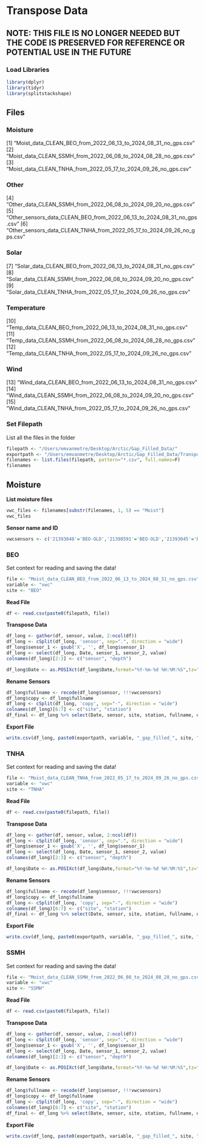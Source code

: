 # Transpose Data
## NOTE: THIS FILE IS NO LONGER NEEDED BUT THE CODE IS PRESERVED FOR REFERENCE OR POTENTIAL USE IN THE FUTURE

### Load Libraries
```r
library(dplyr)
library(tidyr)
library(splitstackshape)
```




## Files

### Moisture
 [1] "Moist_data_CLEAN_BEO_from_2022_06_13_to_2024_08_31_no_gps.csv"    
 [2] "Moist_data_CLEAN_SSMH_from_2022_06_08_to_2024_08_28_no_gps.csv"   
 [3] "Moist_data_CLEAN_TNHA_from_2022_05_17_to_2024_09_26_no_gps.csv"  
 
### Other
 [4] "Other_data_CLEAN_SSMH_from_2022_06_08_to_2024_09_20_no_gps.csv"   
 [5] "Other_sensors_data_CLEAN_BEO_from_2022_06_13_to_2024_08_31_no_gps.csv" 
 [6] "Other_sensors_data_CLEAN_TNHA_from_2022_05_17_to_2024_09_26_no_gps.csv"
 
### Solar
 [7] "Solar_data_CLEAN_BEO_from_2022_06_13_to_2024_08_31_no_gps.csv"    
 [8] "Solar_data_CLEAN_SSMH_from_2022_06_08_to_2024_09_20_no_gps.csv"   
 [9] "Solar_data_CLEAN_TNHA_from_2022_05_17_to_2024_09_26_no_gps.csv"  

### Temperature
[10] "Temp_data_CLEAN_BEO_from_2022_06_13_to_2024_08_31_no_gps.csv"     
[11] "Temp_data_CLEAN_SSMH_from_2022_06_08_to_2024_08_28_no_gps.csv"    
[12] "Temp_data_CLEAN_TNHA_from_2022_05_17_to_2024_09_26_no_gps.csv" 

### Wind
[13] "Wind_data_CLEAN_BEO_from_2022_06_13_to_2024_08_31_no_gps.csv"     
[14] "Wind_data_CLEAN_SSMH_from_2022_06_08_to_2024_09_20_no_gps.csv"    
[15] "Wind_data_CLEAN_TNHA_from_2022_05_17_to_2024_09_26_no_gps.csv" 

### Set Filepath

List all the files in the folder
```r
filepath <- "/Users/emvanmetre/Desktop/Arctic/Gap_Filled_Data/"
exportpath <- "/Users/emvanmetre/Desktop/Arctic/Gap_Filled_Data/Transposed/"
filenames <- list.files(filepath, pattern="*.csv", full.names=F)
filenames
```


## Moisture

**List moisture files**
```r
vwc_files <- filenames[substr(filenames, 1, 5) == "Moist"]
vwc_files
```

**Sensor name and ID**
```r
vwcsensors <- c('21393048'='BEO-OLD','21398591'='BEO-OLD','21393045'='BEO-NEW','21398585'='BUECI-BASE','21398590'='BUECI-SA','21398583'='BUECI-SB','21393042'='BUECI-SC','21398584'='BUECI-SD','21398579'='BUECI-SE','21398578'='BUECI-SF01','21398598'='BUECI-SF02','21398576'='REMOVE','21398588'='SSMH-BASE','21398599'='SSMH-SA','21393044'='SSMH-SB','21166008'='SSMH-SB','21393049'='SSMH-SD','21398594'='SSMH-SE01','21393043'='SSMH-SE02','21398586'='SSMH-SF01','21398580'='SSMH-SF02','21398581'='SSMH-SG','21206939'='TNHA-BASE','21398593'='TNHA-SA','21398587'='TNHA-SB','21393047'='TNHA-SC','21393046'='TNHA-SC','21398601'='TNHA-SD','21398577'='TNHA-SE')
```

### BEO

Set context for reading and saving the data!
```r
file <- "Moist_data_CLEAN_BEO_from_2022_06_13_to_2024_08_31_no_gps.csv"
variable <- "vwc"
site <- "BEO"
```


**Read File**
```r
df <- read.csv(paste0(filepath, file))
```


**Transpose Data**
```r
df_long <- gather(df, sensor, value, 2:ncol(df))
df_long <- cSplit(df_long, 'sensor', sep=".", direction = "wide")
df_long$sensor_1 <- gsub('X', '', df_long$sensor_1)
df_long <- select(df_long, Date, sensor_1, sensor_2, value)
colnames(df_long)[2:3] <- c("sensor", "depth")

df_long$Date <- as.POSIXct(df_long$Date,format="%Y-%m-%d %H:%M:%S",tz="UTC")
```

**Rename Sensors**

```r
df_long$fullname <- recode(df_long$sensor, !!!vwcsensors)
df_long$copy <- df_long$fullname
df_long <- cSplit(df_long, 'copy', sep="-", direction = "wide")
colnames(df_long)[6:7] <- c("site", "station")
df_final <- df_long %>% select(Date, sensor, site, station, fullname, depth, value)
```

**Export File**
```r
write.csv(df_long, paste0(exportpath, variable, "_gap_filled_", site, ".csv"))
```


### TNHA

Set context for reading and saving the data!
```r
file <- "Moist_data_CLEAN_TNHA_from_2022_05_17_to_2024_09_26_no_gps.csv" 
variable <- "vwc"
site <- "TNHA"
```


**Read File**
```r
df <- read.csv(paste0(filepath, file))
```


**Transpose Data**
```r
df_long <- gather(df, sensor, value, 2:ncol(df))
df_long <- cSplit(df_long, 'sensor', sep=".", direction = "wide")
df_long$sensor_1 <- gsub('X', '', df_long$sensor_1)
df_long <- select(df_long, Date, sensor_1, sensor_2, value)
colnames(df_long)[2:3] <- c("sensor", "depth")

df_long$Date <- as.POSIXct(df_long$Date,format="%Y-%m-%d %H:%M:%S",tz="UTC")
```

**Rename Sensors**

```r
df_long$fullname <- recode(df_long$sensor, !!!vwcsensors)
df_long$copy <- df_long$fullname
df_long <- cSplit(df_long, 'copy', sep="-", direction = "wide")
colnames(df_long)[6:7] <- c("site", "station")
df_final <- df_long %>% select(Date, sensor, site, station, fullname, depth, value)
```

**Export File**
```r
write.csv(df_long, paste0(exportpath, variable, "_gap_filled_", site, ".csv"))
```



### SSMH

Set context for reading and saving the data!
```r
file <- "Moist_data_CLEAN_SSMH_from_2022_06_08_to_2024_08_28_no_gps.csv"
variable <- "vwc"
site <- "SSMH"
```


**Read File**
```r
df <- read.csv(paste0(filepath, file))
```


**Transpose Data**
```r
df_long <- gather(df, sensor, value, 2:ncol(df))
df_long <- cSplit(df_long, 'sensor', sep=".", direction = "wide")
df_long$sensor_1 <- gsub('X', '', df_long$sensor_1)
df_long <- select(df_long, Date, sensor_1, sensor_2, value)
colnames(df_long)[2:3] <- c("sensor", "depth")

df_long$Date <- as.POSIXct(df_long$Date,format="%Y-%m-%d %H:%M:%S",tz="UTC")
```

**Rename Sensors**

```r
df_long$fullname <- recode(df_long$sensor, !!!vwcsensors)
df_long$copy <- df_long$fullname
df_long <- cSplit(df_long, 'copy', sep="-", direction = "wide")
colnames(df_long)[6:7] <- c("site", "station")
df_final <- df_long %>% select(Date, sensor, site, station, fullname, depth, value)
```

**Export File**
```r
write.csv(df_long, paste0(exportpath, variable, "_gap_filled_", site, ".csv"))
```
